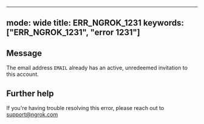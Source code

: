 
---
mode: wide
title: ERR_NGROK_1231
keywords: ["ERR_NGROK_1231", "error 1231"]
---

## Message
The email address `EMAIL` already has an active, unredeemed invitation to this account.




## Further help
If you're having trouble resolving this error, please reach out to [support@ngrok.com](mailto:support@ngrok.com?subject=Help%20with%20ERR_NGROK_1231)

